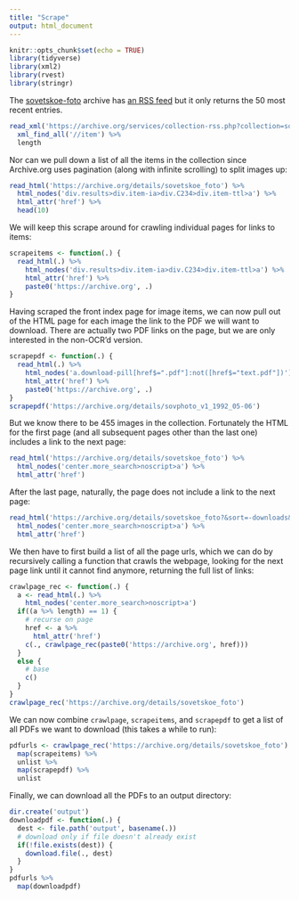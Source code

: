```yaml
---
title: "Scrape"
output: html_document
---
```


```r
knitr::opts_chunk$set(echo = TRUE)
library(tidyverse)
library(xml2)
library(rvest)
library(stringr)
```

The [sovetskoe-foto](https://archive.org/details/sovetskoe_foto) archive has [an RSS feed](https://archive.org/services/collection-rss.php?collection=sovetskoe_foto) but it only returns the 50 most recent entries.

```r
read_xml('https://archive.org/services/collection-rss.php?collection=sovetskoe_foto') %>%
  xml_find_all('//item') %>%
  length
```

Nor can we pull down a list of all the items in the collection since Archive.org uses pagination (along with infinite scrolling) to split images up:

```r
read_html('https://archive.org/details/sovetskoe_foto') %>%
  html_nodes('div.results>div.item-ia>div.C234>div.item-ttl>a') %>%
  html_attr('href') %>%
  head(10)
```

We will keep this scrape around for crawling individual pages for links to items:

```r
scrapeitems <- function(.) {
  read_html(.) %>%
    html_nodes('div.results>div.item-ia>div.C234>div.item-ttl>a') %>%
    html_attr('href') %>%
    paste0('https://archive.org', .)
}
```

Having scraped the front index page for image items, we can now pull out of the HTML page for each image the link to the PDF we will want to download. There are actually two PDF links on the page, but we are only interested in the non-OCR'd version. 

```r
scrapepdf <- function(.) {
  read_html(.) %>%
    html_nodes('a.download-pill[href$=".pdf"]:not([href$="text.pdf"])') %>%
    html_attr('href') %>%
    paste0('https://archive.org', .)
}
scrapepdf('https://archive.org/details/sovphoto_v1_1992_05-06')
```

But we know there to be 455 images in the collection. Fortunately the HTML for the first page (and all subsequent pages other than the last one) includes a link to the next page:

```r
read_html('https://archive.org/details/sovetskoe_foto') %>% 
  html_nodes('center.more_search>noscript>a') %>%
  html_attr('href')
```

After the last page, naturally, the page does not include a link to the next page:

```r
read_html('https://archive.org/details/sovetskoe_foto?&sort=-downloads&page=8') %>% 
  html_nodes('center.more_search>noscript>a') %>%
  html_attr('href')
```

We then have to first build a list of all the page urls, which we can do by recursively calling a function that crawls the webpage, looking for the next page link until it cannot find anymore, returning the full list of links:

```r
crawlpage_rec <- function(.) {
  a <- read_html(.) %>% 
    html_nodes('center.more_search>noscript>a')
  if((a %>% length) == 1) {
    # recurse on page
    href <- a %>%
      html_attr('href')
    c(., crawlpage_rec(paste0('https://archive.org', href)))
  }
  else {
    # base
    c()
  }
}
crawlpage_rec('https://archive.org/details/sovetskoe_foto')
```

We can now combine `crawlpage`, `scrapeitems`, and `scrapepdf` to get a list of all PDFs we want to download (this takes a while to run):

```r
pdfurls <- crawlpage_rec('https://archive.org/details/sovetskoe_foto') %>%
  map(scrapeitems) %>%
  unlist %>%
  map(scrapepdf) %>%
  unlist
```

Finally, we can download all the PDFs to an output directory:

```r
dir.create('output')
downloadpdf <- function(.) {
  dest <- file.path('output', basename(.))
  # download only if file doesn't already exist
  if(!file.exists(dest)) {
    download.file(., dest)
  }
}
pdfurls %>%
  map(downloadpdf)
```